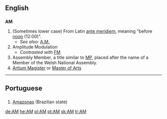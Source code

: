 {{see|am|Am|a.m.}}
{{wikipedia|AM}}
==English==
==={{initialism}}===
'''AM'''

#(Sometimes lower case) From Latin [[ante meridiem]], meaning "before [[noon]] (12:00)".
#*''See also:'' [[A.M.]]
#Amplitude Modulation
#*''Contrasted with'' [[FM]]
# Assembly Member, a title similar to [[MP]], placed after the name of a Member of the Welsh National Assembly.
# [[Artium Magister]] or [[Master of Arts]]

----

==Portuguese==
==={{abbreviation}}===
#[[Amazonas]] (Brazilian state)

[[de:AM]]
[[he:AM]]
[[pl:AM]]
[[pt:AM]]
[[sk:AM]]
[[tr:AM]]